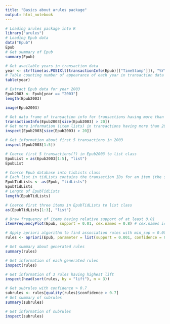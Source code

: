 ```yaml
---
title: "Basics about arules package"
output: html_notebook
---
```


```r
# Loading arules package into R
library("arules")
# Loading Epub data
data("Epub")
Epub
# Get summary of Epub
summary(Epub)
```

```r
# Get available years in transaction data
year <- strftime(as.POSIXlt(transactionInfo(Epub)[["TimeStamp"]]), "%Y")
# Table counting number of appearance of each year in transaction data
table(year)
```

```r
# Extract Epub data for year 2003
Epub2003 <- Epub[year == "2003"]
length(Epub2003)
```

```r
image(Epub2003)
```

```r
# Get data frame of transaction info for transactions having more than 20 items in 2003
transactionInfo(Epub2003[size(Epub2003) > 20])
# Get more information (item lists) in transactions having more than 20 items in 2003
inspect(Epub2003[size(Epub2003) > 20])
```

```r
# Get information about first 5 transactions in 2003
inspect(Epub2003[1:5])
```

```r
# Coerce first 5 transactions(?) in Epub2003 to list class
EpubList = as(Epub2003[1:5], "list")
EpubList
```


```r
# Coerce Epub database into tidLists class
# Each list in tidLists contains the transaction IDs for an item (the support is given by the length of the list)
EpubTidLists <- as(Epub, "tidLists")
EpubTidLists
# Length of EpubTidLists
length(EpubTidLists)
```

```r
# Coerce first three items in EpubTidLists to list class
as(EpubTidLists[1:3], "list")
```

```r
# Draw frequency of items having relative support of at least 0.01
itemFrequencyPlot(Epub, support = 0.01, cex.names = 0.8) # cex.names is for font size of bar labels
```

```r
# Apply apriori algorithm to find association rules with min_sup = 0.001 and min_conf = 0.6
rules <- apriori(Epub, parameter = list(support = 0.001, confidence = 0.6))
```

```r
# Get summary about generated rules
summary(rules)
```

```r
# Get information of each generated rules
inspect(rules)
```


```r
# Get information of 3 rules having highest lift
inspect(head(sort(rules, by = "lift"), n = 3))
```

```r
# Get subrules with confidence > 0.7
subrules <- rules[quality(rules)$confidence > 0.7]
# Get summary of subrules
summary(subrules)
```
```r
# Get information of subrules
inspect(subrules)
```

